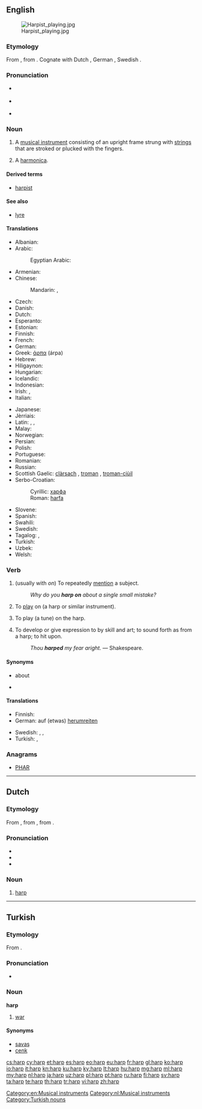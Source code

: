 {{also|Harp}}
==English==

{{wikipedia}}
[[Image:Harpist playing.jpg|thumb]]

===Etymology===
From {{etyl|ang}} {{term|hearpe|lang=ang}}, from {{etyl|gem-pro|en}} {{recons|harpōn|lang=gem-pro}}. Cognate with Dutch {{term|harp|lang=nl}}, German {{term|Harfe|lang=de}}, Swedish {{term|harpa|lang=sv}}.

===Pronunciation===
* {{a|UK}} {{IPA|/hɑːp/}}
* {{a|US}} {{IPA|/hɑɹp/}}
* {{rhymes|ɑː(r)p}}

===Noun===
{{en-noun}}

# A [[musical instrument]] consisting of an upright frame strung with [[string]]s that are stroked or plucked with the fingers.
# {{colloquial}} A [[harmonica]].

====Derived terms====
* [[harpist]]

====See also====
* [[lyre]]

====Translations====
{{trans-top|musical instrument}}
* Albanian: {{t-|sq|harpë|f}}
* Arabic: {{t-|ar|قيثارة|f|tr=qiθara|sc=Arab}}
*: Egyptian Arabic: {{tø|arz|هارب|m|tr=harb|sc=Arab}}
* Armenian: {{t-|hy|տավիղ|tr=taviġ}}
* Chinese:
*: Mandarin: {{t-|cmn|豎琴|sc=Hani}}, {{t-|cmn|竖琴|tr=shùqín|sc=Hani}}
* Czech: {{t+|cs|harfa|f}}
* Danish: {{t-|da|harpe}}
* Dutch: {{t+|nl|harp|f}}
* Esperanto: {{t-|eo|harpo}}
* Estonian: {{t-|et|harf}}
* Finnish: {{t+|fi|harppu}}
* French: {{t+|fr|harpe|f}}
* German: {{t+|de|Harfe|f}}
* Greek: [[άρπα]] (árpa) {{f}}
* Hebrew: {{t+|he|נבל|alt=נֵבֶל}}
* Hiligaynon: {{tø|hil|arpa|alt=árpa}}
* Hungarian: {{t+|hu|hárfa}}
* Icelandic: {{t+|is|harpa}}
* Indonesian: {{t+|id|harpa}}
* Irish: {{t+|ga|cláirseach|f}}, {{t+|ga|cruit|f}}
* Italian: {{t+|it|arpa|f}}
{{trans-mid}}
* Japanese: {{t+|ja|ハープ|sc=Jpan}}
* Jèrriais: {{tø|roa-jer|harpe|f}}
* Latin: {{t-|la|sambuca|f}}, {{t-|la|harpa|f}}, {{t-|la|psalterium|n}}
* Malay: {{t-|ms|harpa}}
* Norwegian: {{t+|no|harpe|m|f}}
* Persian: {{t+|fa|چنگ|tr=čang|sc=fa-Arab}}
* Polish: {{t+|pl|harfa|f}}
* Portuguese: {{t+|pt|harpa|f}}
* Romanian: {{t-|ro|harfă|f}}
* Russian: {{t+|ru|арфа|f|tr=árfa}}
* Scottish Gaelic: [[clàrsach]] {{f}}, [[troman]] {{m}}, [[troman-ciùil]] {{m}}
* Serbo-Croatian:
*: Cyrillic: [[харфа#Serbo-Croatian|харфа]] {{f}}
*: Roman: [[harfa#Serbo-Croatian|harfa]] {{f}}
* Slovene: {{t+|sl|harfa|f}}
* Spanish: {{t+|es|arpa|f}}
* Swahili: {{t-|sw|kinubi}}
* Swedish: {{t+|sv|harpa|c}}
* Tagalog: {{t-|tl|arpa|f}}, {{t+|tl|alpa}}
* Turkish: {{t+|tr|arp}}
* Uzbek: {{t-|uz|arfa}}
* Welsh: {{t+|cy|telyn|f}}
{{trans-bottom}}

===Verb===
{{en-verb}}

# (usually with ''on'') To repeatedly [[mention]] a subject.
#: ''Why do you '''harp on''' about a single small mistake?''
# {{transitive}} To [[play]] on (a harp or similar instrument).
# {{transitive}} To play (a tune) on the harp.
# {{transitive}} To develop or give expression to by skill and art; to sound forth as from a harp; to hit upon.
#: ''Thou '''harped''' my fear aright.'' &mdash; Shakespeare.

====Synonyms====
* {{l|en|keep on}} about
* {{l|en|perseverate}}

====Translations====
{{trans-top|to repeatedly mention a subject}}
* Finnish: {{t+|fi|jankuttaa}}
* German: auf (etwas) [[herumreiten]]
{{trans-mid}}
* Swedish: {{t+|sv|tjata}}, {{t+|sv|älta}}, {{t+|sv|mala}}
* Turkish: {{t-|tr|ısrarla belirtmek}}, {{qualifier|bir şeyin}} {{t-|tr|ısrarla üzerinde durmak}}
{{trans-bottom}}

===Anagrams===
* [[PHAR#English|PHAR]]

[[Category:en:Musical instruments]]

----

==Dutch==
{{wikipedia|lang=nl}}

===Etymology===
From {{etyl|dum|nl}} {{term|harpe|lang=dum}}, from {{etyl|odt|nl}} {{recons|harpa|lang=odt}}, from {{etyl|gem-pro|nl}} {{recons|harpōn|lang=gem-pro}}.

===Pronunciation===
* {{rhymes|ɑrp|lang=nl}}
* {{audio|Nl-harp.ogg|audio}}
* {{IPA|/hɑrp/|lang=nl}}

===Noun===
{{nl-noun|f|g2=m|harpen|harpje}}

# [[#English|harp]]

[[Category:nl:Musical instruments]]

----

==Turkish==

===Etymology===
From {{etyl|ar|tr}} {{term|حرب|tr=ḥarb|lang=ar|sc=Arab}}.

===Pronunciation===
* {{IPA|/hɑrp/|lang=tr}}

===Noun===
'''harp'''

# {{dated|lang=tr}} [[war]]

====Synonyms====
* [[savaş]]
* [[cenk]]

[[Category:Turkish nouns]]

[[cs:harp]]
[[cy:harp]]
[[et:harp]]
[[es:harp]]
[[eo:harp]]
[[eu:harp]]
[[fr:harp]]
[[gl:harp]]
[[ko:harp]]
[[io:harp]]
[[it:harp]]
[[kn:harp]]
[[ku:harp]]
[[ky:harp]]
[[lt:harp]]
[[hu:harp]]
[[mg:harp]]
[[ml:harp]]
[[my:harp]]
[[nl:harp]]
[[ja:harp]]
[[uz:harp]]
[[pl:harp]]
[[pt:harp]]
[[ru:harp]]
[[fi:harp]]
[[sv:harp]]
[[ta:harp]]
[[te:harp]]
[[th:harp]]
[[tr:harp]]
[[vi:harp]]
[[zh:harp]]